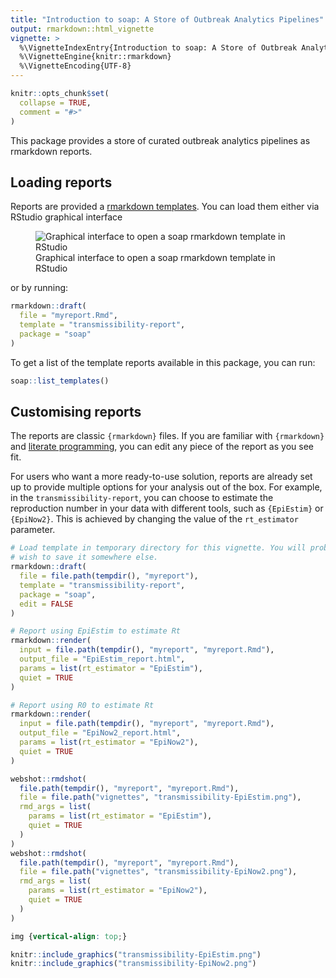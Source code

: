 ```yaml
---
title: "Introduction to soap: A Store of Outbreak Analytics Pipelines"
output: rmarkdown::html_vignette
vignette: >
  %\VignetteIndexEntry{Introduction to soap: A Store of Outbreak Analytics Pipelines}
  %\VignetteEngine{knitr::rmarkdown}
  %\VignetteEncoding{UTF-8}
---
```


```r
knitr::opts_chunk$set(
  collapse = TRUE,
  comment = "#>"
)
```

This package provides a store of curated outbreak analytics pipelines as 
rmarkdown reports.

## Loading reports

Reports are provided a [rmarkdown templates](https://rstudio.github.io/rstudio-extensions/rmarkdown_templates.html). You can load them either via RStudio graphical interface

![Graphical interface to open a soap rmarkdown template in RStudio](../man/figures/template_rstudio.png)

or by running:

```r
rmarkdown::draft(
  file = "myreport.Rmd",
  template = "transmissibility-report",
  package = "soap"
)
```

To get a list of the template reports available in this package, you can run:

```r
soap::list_templates()
```

## Customising reports

The reports are classic `{rmarkdown}` files.
If you are familiar with `{rmarkdown}` and [literate programming](https://en.wikipedia.org/wiki/Literate_programming), you can edit any piece of the report as you see fit.

For users who want a more ready-to-use solution, reports are already set up to provide multiple options for your analysis out of the box. For example, in the `transmissibility-report`, you can choose to estimate the reproduction number in your data with different tools, such as `{EpiEstim}` or `{EpiNow2}`. This is achieved by changing the value of the `rt_estimator` parameter.

```r
# Load template in temporary directory for this vignette. You will probably
# wish to save it somewhere else.
rmarkdown::draft(
  file = file.path(tempdir(), "myreport"),
  template = "transmissibility-report",
  package = "soap",
  edit = FALSE
)
```

```r
# Report using EpiEstim to estimate Rt
rmarkdown::render(
  input = file.path(tempdir(), "myreport", "myreport.Rmd"),
  output_file = "EpiEstim_report.html",
  params = list(rt_estimator = "EpiEstim"),
  quiet = TRUE
)

# Report using R0 to estimate Rt
rmarkdown::render(
  input = file.path(tempdir(), "myreport", "myreport.Rmd"),
  output_file = "EpiNow2_report.html",
  params = list(rt_estimator = "EpiNow2"),
  quiet = TRUE
)
```

```r
webshot::rmdshot(
  file.path(tempdir(), "myreport", "myreport.Rmd"),
  file = file.path("vignettes", "transmissibility-EpiEstim.png"),
  rmd_args = list(
    params = list(rt_estimator = "EpiEstim"),
    quiet = TRUE
  )
)
webshot::rmdshot(
  file.path(tempdir(), "myreport", "myreport.Rmd"),
  file = file.path("vignettes", "transmissibility-EpiNow2.png"),
  rmd_args = list(
    params = list(rt_estimator = "EpiNow2"),
    quiet = TRUE
  )
)
```

```css
img {vertical-align: top;}
```

```r
knitr::include_graphics("transmissibility-EpiEstim.png")
knitr::include_graphics("transmissibility-EpiNow2.png")
```

